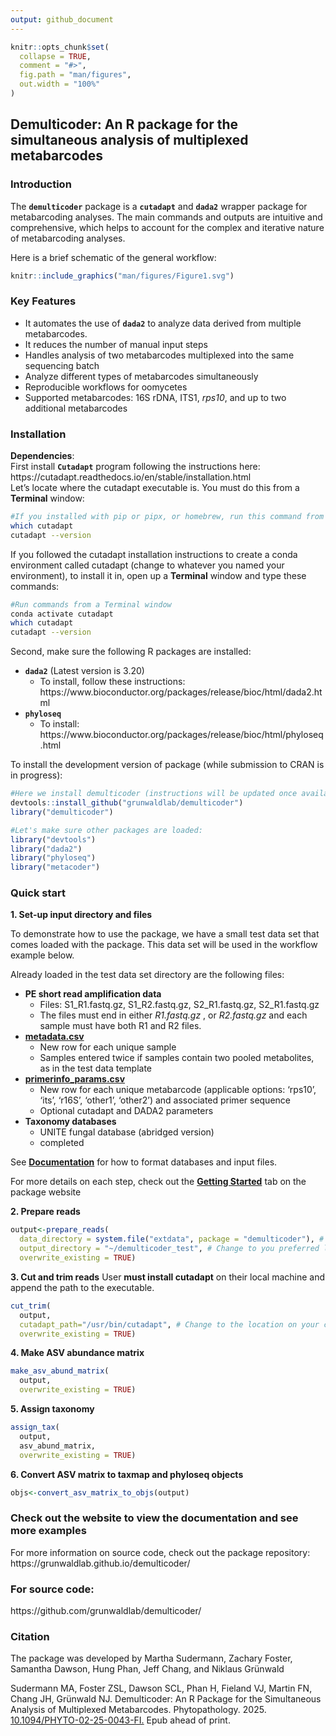```yaml
---
output: github_document
---
```


```r
knitr::opts_chunk$set(
  collapse = TRUE,
  comment = "#>",
  fig.path = "man/figures",
  out.width = "100%"
)
```

## Demulticoder: An R package for the simultaneous analysis of multiplexed metabarcodes

### Introduction

The **`demulticoder`** package is a **`cutadapt`** and **`dada2`** wrapper package for metabarcoding analyses. The main commands and outputs are intuitive and comprehensive, which helps to account for the complex and iterative nature of metabarcoding analyses. 

Here is a brief schematic of the general workflow:  

```r
knitr::include_graphics("man/figures/Figure1.svg")
```

### Key Features

* It automates the use of **`dada2`** to analyze data derived from multiple metabarcodes.  
* It reduces the number of manual input steps  
* Handles analysis of two metabarcodes multiplexed into the same sequencing batch    
* Analyze different types of metabarcodes simultaneously  
* Reproducible workflows for oomycetes
* Supported metabarcodes: 16S rDNA, ITS1, *rps10*, and up to two additional metabarcodes 

### Installation  

**Dependencies**:  
First install **`Cutadapt`** program following the instructions here: https://cutadapt.readthedocs.io/en/stable/installation.html  
Let's locate where the cutadapt executable is. You must do this from a **Terminal** window:  
```sh
#If you installed with pip or pipx, or homebrew, run this command from a Terminal window
which cutadapt
cutadapt --version
```

If you followed the cutadapt installation instructions to create a conda environment called cutadapt (change to whatever you named your environment), to install it in, open up a **Terminal** window and type these commands:
```sh
#Run commands from a Terminal window
conda activate cutadapt
which cutadapt
cutadapt --version
```

Second, make sure the following R packages are installed:

* **`dada2`** (Latest version is 3.20)  
  * To install, follow these instructions: https://www.bioconductor.org/packages/release/bioc/html/dada2.html  
* **`phyloseq`**  
  * To install: https://www.bioconductor.org/packages/release/bioc/html/phyloseq.html  

To install the development version of package (while submission to CRAN is in progress):  
```r
#Here we install demulticoder (instructions will be updated once available through CRAN)
devtools::install_github("grunwaldlab/demulticoder")
library("demulticoder")

#Let's make sure other packages are loaded:
library("devtools")
library("dada2")
library("phyloseq")
library("metacoder")
```

### Quick start  

**1. Set-up input directory and files**  

To demonstrate how to use the package, we have a small test data set that comes loaded with the package. 
This data set will be used in the workflow example below.

Already loaded in the test data set directory are the following files: 

* **PE short read amplification data**
  * Files: S1_R1.fastq.gz, S1_R2.fastq.gz, S2_R1.fastq.gz, S2_R1.fastq.gz  
  * The files must end in either *R1.fastq.gz* , or *R2.fastq.gz* and each sample must have both R1 and R2 files.
* [**metadata.csv**](https://github.com/grunwaldlab/demulticoder/blob/main/inst/extdata/metadata.csv)
  * New row for each unique sample
  * Samples entered twice if samples contain two pooled metabolites, as in the test data template
* [**primerinfo_params.csv**](https://github.com/grunwaldlab/demulticoder/blob/main/inst/extdata/primerinfo_params.csv)
  * New row for each unique metabarcode (applicable options: 'rps10', 'its', 'r16S', 'other1', 'other2') and associated primer sequence
  * Optional cutadapt and DADA2 parameters
* **Taxonomy databases**  
  * UNITE fungal database (abridged version)
  * completed 
  
See [**Documentation**](https://grunwaldlab.github.io/demulticoder/articles/Documentation.html) for how to format databases and input files. 

For more details on each step, check out the [**Getting Started**](https://grunwaldlab.github.io/demulticoder/articles/Getting_started.html) tab on the package website

**2. Prepare reads** 
```r
output<-prepare_reads(
  data_directory = system.file("extdata", package = "demulticoder"), # This allows us to use the test directory located within the package
  output_directory = "~/demulticoder_test", # Change to you preferred location on your local computer (Example: "~/demulticoder_test")
  overwrite_existing = TRUE)
```

**3. Cut and trim reads** 
User **must install cutadapt** on their local machine and append the path to the executable.
```r
cut_trim(
  output,
  cutadapt_path="/usr/bin/cutadapt", # Change to the location on your computer. (Example: "/usr/bin/cutadapt")
  overwrite_existing = TRUE) 
```
 
**4. Make ASV abundance matrix** 
```r
make_asv_abund_matrix(
  output,
  overwrite_existing = TRUE)
```
  
  
**5. Assign taxonomy** 
```r
assign_tax(
  output,
  asv_abund_matrix,
  overwrite_existing = TRUE)
```

  
**6. Convert ASV matrix to taxmap and phyloseq objects** 
```r
objs<-convert_asv_matrix_to_objs(output)
```

### Check out the website to view the documentation and see more examples  
For more information on source code, check out the package repository: 
https://grunwaldlab.github.io/demulticoder/

### For source code: 
https://github.com/grunwaldlab/demulticoder/

### Citation

The package was developed by Martha Sudermann, Zachary Foster, Samantha Dawson, Hung Phan, Jeff Chang, and Niklaus Grünwald

Sudermann MA, Foster ZSL, Dawson SCL, Phan H, Fieland VJ, Martin FN, Chang JH, Grünwald NJ. Demulticoder: An R Package for the Simultaneous Analysis of Multiplexed Metabarcodes. Phytopathology. 2025. [10.1094/PHYTO-02-25-0043-FI.](https://apsjournals.apsnet.org/doi/10.1094/PHYTO-02-25-0043-FI) Epub ahead of print.
